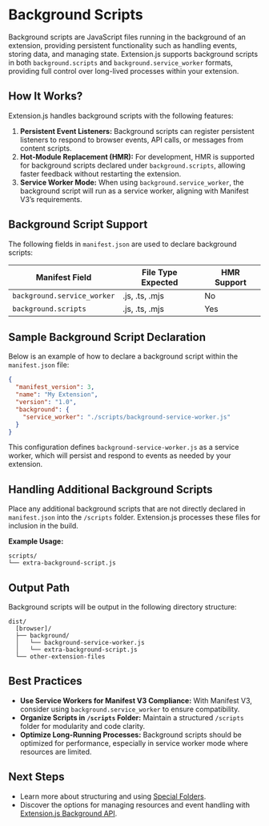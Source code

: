 
<AvatarImage icon="background" />

# Background Scripts

Background scripts are JavaScript files running in the background of an extension, providing persistent functionality such as handling events, storing data, and managing state. Extension.js supports background scripts in both `background.scripts` and `background.service_worker` formats, providing full control over long-lived processes within your extension.

## How It Works?

Extension.js handles background scripts with the following features:

1. **Persistent Event Listeners:** Background scripts can register persistent listeners to respond to browser events, API calls, or messages from content scripts.
2. **Hot-Module Replacement (HMR):** For development, HMR is supported for background scripts declared under `background.scripts`, allowing faster feedback without restarting the extension.
3. **Service Worker Mode:** When using `background.service_worker`, the background script will run as a service worker, aligning with Manifest V3’s requirements.

## Background Script Support

The following fields in `manifest.json` are used to declare background scripts:

| Manifest Field              | File Type Expected | HMR Support |
| --------------------------- | ------------------ | ----------- |
| `background.service_worker` | .js, .ts, .mjs     | No          |
| `background.scripts`        | .js, .ts, .mjs     | Yes         |

## Sample Background Script Declaration

Below is an example of how to declare a background script within the `manifest.json` file:

```json
{
  "manifest_version": 3,
  "name": "My Extension",
  "version": "1.0",
  "background": {
    "service_worker": "./scripts/background-service-worker.js"
  }
}
```

This configuration defines `background-service-worker.js` as a service worker, which will persist and respond to events as needed by your extension.

## Handling Additional Background Scripts

Place any additional background scripts that are not directly declared in `manifest.json` into the `/scripts` folder. Extension.js processes these files for inclusion in the build.

**Example Usage:**

```plaintext
scripts/
└── extra-background-script.js
```

## Output Path

Background scripts will be output in the following directory structure:

```plaintext
dist/
  [browser]/
  ├── background/
  │   └── background-service-worker.js
  │   └── extra-background-script.js
  └── other-extension-files
```

## Best Practices

- **Use Service Workers for Manifest V3 Compliance:** With Manifest V3, consider using `background.service_worker` to ensure compatibility.
- **Organize Scripts in `/scripts` Folder:** Maintain a structured `/scripts` folder for modularity and code clarity.
- **Optimize Long-Running Processes:** Background scripts should be optimized for performance, especially in service worker mode where resources are limited.

## Next Steps

- Learn more about structuring and using [Special Folders](../features/special-folders.mdx).
- Discover the options for managing resources and event handling with [Extension.js Background API](../features/background-api).
